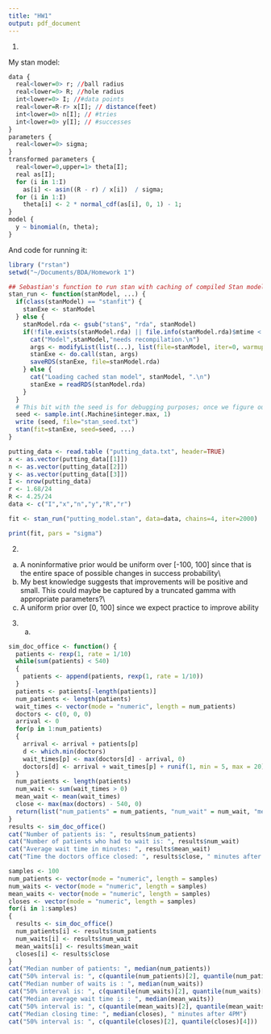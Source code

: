 ```yaml
---
title: "HW1"
output: pdf_document
---
```

1.

My stan model:

```r
data {
  real<lower=0> r; //ball radius
  real<lower=0> R; //hole radius
  int<lower=0> I; //#data points
  real<lower=R-r> x[I]; // distance(feet)
  int<lower=0> n[I]; // #tries
  int<lower=0> y[I]; // #successes
}
parameters {
  real<lower=0> sigma;
}
transformed parameters {
  real<lower=0,upper=1> theta[I];
  real as[I];
  for (i in 1:I)
    as[i] <- asin((R - r) / x[i])  / sigma;
  for (i in 1:I)
    theta[i] <- 2 * normal_cdf(as[i], 0, 1) - 1;
}
model {
  y ~ binomial(n, theta);
}
```

And code for running it:

```r
library ("rstan")
setwd("~/Documents/BDA/Homework 1")

## Sebastian's function to run stan with caching of compiled Stan models
stan_run <- function(stanModel, ...) {
  if(class(stanModel) == "stanfit") {
    stanExe <- stanModel
  } else {
    stanModel.rda <- gsub("stan$", "rda", stanModel)
    if(!file.exists(stanModel.rda) || file.info(stanModel.rda)$mtime < file.info(stanModel)$mtime) {
      cat("Model",stanModel,"needs recompilation.\n")
      args <- modifyList(list(...), list(file=stanModel, iter=0, warmup=0, chains=0))
      stanExe <- do.call(stan, args)
      saveRDS(stanExe, file=stanModel.rda)
    } else {
      cat("Loading cached stan model", stanModel, ".\n")
      stanExe = readRDS(stanModel.rda)
    }
  }
  # This bit with the seed is for debugging purposes; once we figure out why Stan is crashing R we can remove it.
  seed <- sample.int(.Machine$integer.max, 1)
  write (seed, file="stan_seed.txt")
  stan(fit=stanExe, seed=seed, ...)
}

putting_data <- read.table ("putting_data.txt", header=TRUE)
x <- as.vector(putting_data[[1]])
n <- as.vector(putting_data[[2]])
y <- as.vector(putting_data[[3]])
I <- nrow(putting_data)
r <- 1.68/24
R <- 4.25/24
data <- c("I","x","n","y","R","r")

fit <- stan_run("putting_model.stan", data=data, chains=4, iter=2000)
```
```r
print(fit, pars = "sigma")
```

2.
(a) A noninformative prior would be uniform over [-100, 100] since that is the entire space of possible changes in success probability\\
(b) My best knowledge suggests that improvements will be positive and small. This could maybe be captured by a truncated gamma with appropriate parameters?\\
(c) A uniform prior over [0, 100] since we expect practice to improve ability

3. (a)
```r
sim_doc_office <- function() {
  patients <- rexp(1, rate = 1/10)
  while(sum(patients) < 540)
  {
    patients <- append(patients, rexp(1, rate = 1/10))
  }
  patients <- patients[-length(patients)]
  num_patients <- length(patients)
  wait_times <- vector(mode = "numeric", length = num_patients)
  doctors <- c(0, 0, 0)
  arrival <- 0
  for(p in 1:num_patients)
  {
    arrival <- arrival + patients[p]
    d <- which.min(doctors)
    wait_times[p] <- max(doctors[d] - arrival, 0)
    doctors[d] <- arrival + wait_times[p] + runif(1, min = 5, max = 20)
  }
  num_patients <- length(patients)
  num_wait <- sum(wait_times > 0)
  mean_wait <- mean(wait_times)
  close <- max(max(doctors) - 540, 0)
  return(list("num_patients" = num_patients, "num_wait" = num_wait, "mean_wait" = mean_wait, "close" = close))
}
results <- sim_doc_office()
cat("Number of patients is: ", results$num_patients)
cat("Number of patients who had to wait is: ", results$num_wait)
cat("Average wait time in minutes: ", results$mean_wait)
cat("Time the doctors office closed: ", results$close, " minutes after 4PM")

samples <- 100
num_patients <- vector(mode = "numeric", length = samples)
num_waits <- vector(mode = "numeric", length = samples)
mean_waits <- vector(mode = "numeric", length = samples)
closes <- vector(mode = "numeric", length = samples)
for(i in 1:samples)
{
  results <- sim_doc_office()
  num_patients[i] <- results$num_patients
  num_waits[i] <- results$num_wait
  mean_waits[i] <- results$mean_wait
  closes[i] <- results$close
}
cat("Median number of patients: ", median(num_patients))
cat("50% interval is: ", c(quantile(num_patients)[2], quantile(num_patients)[4]))
cat("Median number of waits is : ", median(num_waits))
cat("50% interval is: ", c(quantile(num_waits)[2], quantile(num_waits)[4]))
cat("Median average wait time is : ", median(mean_waits))
cat("50% interval is: ", c(quantile(mean_waits)[2], quantile(mean_waits)[4]))
cat("Median closing time: ", median(closes), " minutes after 4PM")
cat("50% interval is: ", c(quantile(closes)[2], quantile(closes)[4]))
```